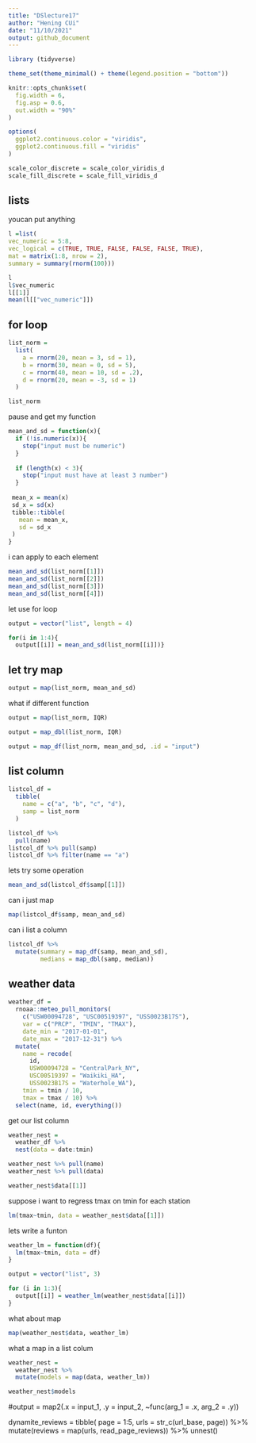 ```yaml
---
title: "DSlecture17"
author: "Hening CUi"
date: "11/10/2021"
output: github_document
---
```


```r
library (tidyverse)

theme_set(theme_minimal() + theme(legend.position = "bottom"))

knitr::opts_chunk$set(
  fig.width = 6,
  fig.asp = 0.6,
  out.width = "90%"
)

options(
  ggplot2.continuous.color = "viridis",
  ggplot2.continuous.fill = "viridis"
)

scale_color_discrete = scale_color_viridis_d
scale_fill_discrete = scale_fill_viridis_d
```

## lists
youcan put anything

```r

l =list(
vec_numeric = 5:8,
vec_logical = c(TRUE, TRUE, FALSE, FALSE, FALSE, TRUE),
mat = matrix(1:8, nrow = 2),
summary = summary(rnorm(100)))
```

```r
l
l$vec_numeric
l[[1]]
mean(l[["vec_numeric"]])
```


## for loop

```r
list_norm =
  list(
    a = rnorm(20, mean = 3, sd = 1),
    b = rnorm(30, mean = 0, sd = 5),
    c = rnorm(40, mean = 10, sd = .2),
    d = rnorm(20, mean = -3, sd = 1)
  )
```


```r
list_norm
```

pause and get my function

```r
mean_and_sd = function(x){
  if (!is.numeric(x)){
    stop("input must be numeric")
  }
  
  if (length(x) < 3){
    stop("input must have at least 3 number")
  }
  
 mean_x = mean(x)
 sd_x = sd(x)
 tibble::tibble(
   mean = mean_x,
   sd = sd_x
 )
}
```

i can apply to each element

```r
mean_and_sd(list_norm[[1]])
mean_and_sd(list_norm[[2]])
mean_and_sd(list_norm[[3]])
mean_and_sd(list_norm[[4]])
```

let use for loop


```r
output = vector("list", length = 4)

for(i in 1:4){
  output[[i]] = mean_and_sd(list_norm[[i]])}
```

## let try map

```r
output = map(list_norm, mean_and_sd)
```
what if different function

```r
output = map(list_norm, IQR)
```

```r
output = map_dbl(list_norm, IQR)
```

```r
output = map_df(list_norm, mean_and_sd, .id = "input")
```

## list column

```r
listcol_df = 
  tibble(
    name = c("a", "b", "c", "d"), 
    samp = list_norm
  )

```

```r
listcol_df %>% 
  pull(name)
listcol_df %>% pull(samp)
listcol_df %>% filter(name == "a")
```

lets try some operation
```r
mean_and_sd(listcol_df$samp[[1]])

```

can i just map

```r
map(listcol_df$samp, mean_and_sd)
```
can i list a column

```r
listcol_df %>% 
  mutate(summary = map_df(samp, mean_and_sd),
         medians = map_dbl(samp, median))
```


## weather data
```r
weather_df = 
  rnoaa::meteo_pull_monitors(
    c("USW00094728", "USC00519397", "USS0023B17S"),
    var = c("PRCP", "TMIN", "TMAX"), 
    date_min = "2017-01-01",
    date_max = "2017-12-31") %>%
  mutate(
    name = recode(
      id, 
      USW00094728 = "CentralPark_NY", 
      USC00519397 = "Waikiki_HA",
      USS0023B17S = "Waterhole_WA"),
    tmin = tmin / 10,
    tmax = tmax / 10) %>%
  select(name, id, everything())
```

get our list column

```r
weather_nest = 
  weather_df %>% 
  nest(data = date:tmin)
```

```r
weather_nest %>% pull(name)
weather_nest %>% pull(data)

weather_nest$data[[1]]
```

suppose i want to regress tmax on tmin for each station

```r
lm(tmax~tmin, data = weather_nest$data[[1]])
```


lets write a funton
```r
weather_lm = function(df){
  lm(tmax~tmin, data = df)
}

output = vector("list", 3)

for (i in 1:3){
  output[[i]] = weather_lm(weather_nest$data[[i]])
}

```

what about map

```r
map(weather_nest$data, weather_lm)
```

what a map in a list colum

```r
weather_nest =
  weather_nest %>% 
  mutate(models = map(data, weather_lm))

weather_nest$models
```

#output = map2(.x = input_1, .y = input_2, ~func(arg_1 = .x, arg_2 = .y))

dynamite_reviews = 
  tibble(
    page = 1:5,
    urls = str_c(url_base, page)) %>% 
  mutate(reviews = map(urls, read_page_reviews)) %>% 
  unnest()

